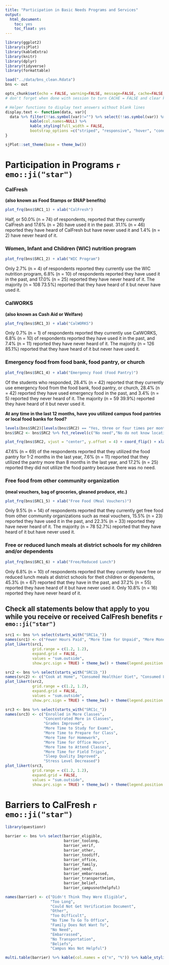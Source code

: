 ```yaml
---
title: "Participation in Basic Needs Programs and Services"
output: 
  html_document: 
    toc: yes
    toc_float: yes
---
```


```r
library(ggplot2)
library(sjPlot)
library(kableExtra)
library(knitr)
library(dplyr)
library(tidyverse)
library(formattable)

load("../data/bns_clean.Rdata")
bns <- out

opts_chunk$set(echo = FALSE, warning=FALSE, message=FALSE, cache=FALSE, fig.height=4, fig.width=6, fig.align = 'center')
# don't forget when done with session to turn CACHE = FALSE and clear knitr cache (last option under the knit button)

# Helper functions to display text answers without blank lines
display.text <- function(data, var){
  data %>% filter(!!as.symbol(var)!="") %>% select(!!as.symbol(var)) %>%
           kable(col.names=NULL) %>% 
           kable_styling(full_width = FALSE, 
           bootstrap_options =c("striped", "responsive", "hover", "condensed"))
}

sjPlot::set_theme(base = theme_bw())
```

# Participation in Programs `r emo::ji("star")` 

### CalFresh
**(also known as Food Stamps or SNAP benefits)**

```r
plot_frq(bns$SRC1_1) + xlab("CalFresh")
```

Half, or 50.0% (n = 74) of respondents, reported that they currently CalFresh and 17.6% (n = 26) have used it in the past. 31.1% (n = 46) reported they have heard of CalFresh but have never used it and 1.4% (n = 2) have never heard of it.

### Women, Infant and Children (WIC) nutrition program 

```r
plot_frq(bns$SRC1_2) + xlab("WIC Program")
```

Only 2.7% (n = 4) of respondents reported they currently use the WIC nutrition program, 6.8% (n = 10) of respondents reported they have used it in the past, and 17.0% (n = 25) reported they have never heard of it. The majority (n = 108 73.5%) reported that they have heard of it but never have used it.

### CalWORKS 
**(also known as Cash Aid or Welfare)**

```r
plot_frq(bns$SRC1_3) + xlab("CalWORKS")
```

Only 0.7% (n = 1) of respondents reported they currently use CalWORKS, 6.8% (n = 10) of respondents reported they have used it in the past, and 7.4% (n = 11) reported they have never heard of it. The majority (n = 126 85.1%) reported that they have heard of it but never have used it.

### Emergency food from food bank, food pantry, or church

```r
plot_frq(bns$SRC1_4) + xlab("Emergency Food (Food Pantry)")
```

Of the students who responded, 28.4% (n = 42) reported that they currently use emergency food from the food bank, food pantry, or church, 28.4% (n = 42) reported they have used emergency food in the past, and 3.4% (n = 5) reported they never heard of it. The majority (n = 59 39.9%) reported they have heard of it but never used it.

**At any time in the last 12 months, have you utilized campus food pantries or local food banks for food?**


```r
levels(bns$SRC2)[levels(bns$SRC2) == "Yes, three or four times per month."] <- "Yes 3-4/mo"
bns$SRC2 <- bns$SRC2 %>% fct_relevel(c("No need","No do not know location", "No do not like food", "Yes 1-2/mo",  "Yes 3-4/mo", "Yes 5-6/mo", "Yes 7-8/mo", "Yes >8/mo"))
```

```r
plot_frq(bns$SRC2, vjust = "center", y.offset = 4) + coord_flip() + xlab("Utilized Campus Food Pantries")
```

47.6% (n = 69) of the respondents reported that they utilized the food pantry for 1-2 months in the last year, 7.6% (n = 11) reported that they utilized the pantry more than 8 months in the last year, and 17.2% (n = 25) reported they did not utilize the food pantry because there was no need.

### Free food from other community organization 
**(meal vouchers, bag of groceries, gleaned produce, etc.)**

```r
plot_frq(bns$SRC1_5) + xlab("Free Food (Meal Vouchers)")
```

Only 9.5% (n = 14) of respondents reported that they currently get free food from other community organizations such as meal vouchers, 15.5% (n = 23) reported they have used it in the past, and 22.3% (n = 33) reported they have never heard of it. The majority (n = 78 52.7%) reported that they have heard of it but have never used it.

### Free or reduced lunch meals at district schools for my children and/or dependents

```r
plot_frq(bns$SRC1_6) + xlab("Free/Reduced Lunch")
```

Only 6.8% (n = 10) of respondents reported that they currently have free or reduced lunch meals at district schools for theit children or dependents, 45.3% (n = 67) reported that they have in the past, and 37.2% (n = 55) reported they have heard of it but have never used it. Only 10.8% (n = 16) reported they have never heard of it.

## Check all statements below that apply to you while you receive or received CalFresh benefits `r emo::ji("star")`
<!---
### I am/was able to work or worked fewer hours each week in a PAID position.

```r
plot_frq(bns$SRC1a_1) + xlab("Work in Paid Position")
```

29.0% (n = 29) of respondents agreed that they are/were able to work fewer hours in a paid position when they received CalFresh benefits and 17.0% (n = 17) disagreed with the statement. 25.0% (n = 25) neither agreed nor disagreed.

### I have/had more time to do an UNPAID internship or volunteer work.

```r
plot_frq(bns$SRC1a_2) + xlab("More Time for Unpaid Work")
```

20.0% (n = 20) of respondents agreed that they had more time for unpaid work when they received CalFresh benefits and 26.0% (n = 26) disagreed with the statement. 33.0% (n = 33) neither agreed nor disagreed.

### I have/had more money to pay for bills (rent, utility bills, clothes, etc.)

```r
plot_frq(bns$SRC1a_3) + xlab("More Money for Bills")
```

35.0% (n = 35) of respondents agreed that they had more money to pay bills when they received CalFresh benefits and 18.0% (n = 18) disagreed with the statement. 20.0% (n = 20) neither agreed nor disagreed.

### I have/had more money for entertainment and social activities(ex. attending movies, shopping, and bars or parties, etc.)

```r
plot_frq(bns$SRC1a_4) + xlab("More Money for Entertainment") + ylim(c(0,35))
```

31.0% (n = 31) of respondents agreed that they had more money for entertainment and social activities when they received CalFresh benefits and 25.0% (n = 25) disagreed with the statement. 25.0% (n = 20) neither agreed nor disagreed.

### I am/was able to shop/shopped more frequently at the farmers’ market.

```r
plot_frq(bns$SRC1a_5) + xlab("Farmers' Market") + ylim(c(0,35))
```

23.0% (n = 23) of respondents agreed that they were able to shop more at the farmers' market when they received CalFresh benefits and 24.0% (n = 24) disagreed with the statement. 27.0% (n = 27) neither agreed nor disagreed.

### I have/had learned more about healthier foods.

```r
plot_frq(bns$SRC1a_6) + xlab("Learned More about Healthy Foods")
```

48.0% (n = 48) of respondents agreed that they learned more about healthier foods when they received CalFresh benefits and 9.0% (n = 9) disagreed with the statement. 15.0% (n = 15) neither agreed nor disagreed.

### I am/was able to purchase/purchased healthier foods.

```r
plot_frq(bns$SRC1a_7) + xlab("Purchase Healthier Foods")
```

40.0% (n = 40) of respondents agreed that they were able to purchase healthier foods when they received CalFresh benefits and 4.0% (n = 4) disagreed with the statement. 15.0% (n = 15) neither agreed nor disagreed.

### I cook/cooked more frequently at home.

```r
plot_frq(bns$SRC1b_1) + xlab("Cook More Frequently at Home")
```

40.0% (n = 40) of respondents agreed that they were able to cook more frequently at home when they received CalFresh benefits and 2.0% (n = 2) disagreed with the statement. 7.0% (n = 7) neither agreed nor disagreed.

### I consume/consumed a healthier diet.

```r
plot_frq(bns$SRC1b_2) + xlab("Healthier Diet")
```

45.0% (n = 45) of respondents agreed that were able to consume a healthier diet when they received CalFresh benefits and 7.0% (n = 7) disagreed with the statement. 14.0% (n = 14) neither agreed nor disagreed.

### I consume/consumed less fast food.

```r
plot_frq(bns$SRC1b_3) + xlab("Less Fast Food")
```

44.0% (n = 44) of respondents agreed that they eat less fast food when they received CalFresh benefits and 9.0% (n = 9) disagreed with the statement. 11.0% (n = 11) neither agreed nor disagreed.

### I consume/consumed fewer processed foods.

```r
plot_frq(bns$SRC1b_4) + xlab("Less Processed Foods")
```

38.0% (n = 38) of respondents agreed that they eat less processed foods when they received CalFresh benefits and 7.0% (n = 7) disagreed with the statement. 23.0% (n = 23) neither agreed nor disagreed.

### I consume/consumed fewer sugar-sweetened beverages like soda and energy drinks.

```r
plot_frq(bns$SRC1b_5) + xlab("Fewer Sugar-Sweetened Beverages")
```

37.0% (n = 37) of respondents agreed that they drink fewer sugar-sweetened drinks when they received CalFresh benefits and 11.0% (n = 11) disagreed with the statement. 17.0% (n = 17) neither agreed nor disagreed.

### I consume/consumed less alcohol or fewer alcoholic beverages.

```r
plot_frq(bns$SRC1b_6) + xlab("Less Alcoholic Beverages")
```

29.0% (n = 29) of respondents agreed that they drink fewer alcoholic drinks when they received CalFresh benefits and 9.0% (n = 9) disagreed with the statement. 28.0% (n = 28) neither agreed nor disagreed.

### I enroll/enrolled in more classes.

```r
plot_frq(bns$SRC1c_1) + xlab("Enrolled in More Classes")
```

38.0% (n = 38) of respondents agreed that they enrolled in more classes when they received CalFresh benefits and 9.0% (n = 9) disagreed with the statement. 39.0% (n = 39) neither agreed nor disagreed.

### I concentrate/concentrated more in class(es)

```r
plot_frq(bns$SRC1c_2) + xlab("Concentrated in Class")
```

55.0% (n = 55) of respondents agreed that they concentrated more in classes when they received CalFresh benefits and 3.0% (n = 3) disagreed with the statement. 20.0% (n = 20) neither agreed nor disagreed.

### My grades have/had improved

```r
plot_frq(bns$SRC1c_3) + xlab("Grades Improved")
```

41.0% (n = 41) of respondents agreed that their grades improved when they received CalFresh benefits and 2.0% (n = 2) disagreed with the statement. 36.0% (n = 36) neither agreed nor disagreed.

### I have/had more time to study for exams and quizzes

```r
plot_frq(bns$SRC1c_4) + xlab("More Time to Study for Exams")
```

41.0% (n = 41) of respondents agreed that they had more time to study for exams and quizzes when they received CalFresh benefits and 4.0% (n = 4) disagreed with the statement. 34.0% (n = 34) neither agreed nor disagreed.

### I have/had more time to read course materials or prepare for the next class`

```r
plot_frq(bns$SRC1c_5) + xlab("More Time to Read/Prepare for Class")
```

42.4% (n = 42) of respondents agreed that they had more time to read and prepare for their next class when they received CalFresh benefits and 5.1% (n = 5) disagreed with the statement. 33.3% (n = 33) neither agreed nor disagreed.

### I have/had more time to finish homework or course assignments and activities

```r
plot_frq(bns$SRC1c_6) + xlab("More Time to Finish Homework/Activities")
```

41.0% (n = 41) of respondents agreed that they had more time to finish homework and other course assignments when they received CalFresh benefits and 5.0% (n = 5) disagreed with the statement. 32.0% (n = 32) neither agreed nor disagreed.

### I have/had more time to go to my professors’office hours when needed

```r
plot_frq(bns$SRC1c_7) + xlab("More Time to Go to Office Hours")
```

38.0% (n = 38) of respondents agreed that they had more time to go to their professors' office hours when they received CalFresh benefits and 8.0% (n = 8) disagreed with the statement. 35.0% (n = 35) neither agreed nor disagreed.

### I have/had more time to attend all classes as they are scheduled

```r
plot_frq(bns$SRC1c_8) + xlab("More Time to Attend All Classes")
```

39.4% (n = 39) of respondents agreed that they had more time to attend all their classes as they are scheduled when they received CalFresh benefits and 4.0% (n = 4) disagreed with the statement. 34.3% (n = 34) neither agreed nor disagreed.

### I have/had more time to go on field trips or field work placements

```r
plot_frq(bns$SRC1c_9) + xlab("More Time to Go on Field Trips")
```

31.0% (n = 31) of respondents agreed that they had more time to go on field trips or field work placements when they received CalFresh benefits and 8.0% (n = 8) disagreed with the statement. 42.0% (n = 42) neither agreed nor disagreed.

### My sleep quality has/had improved

```r
plot_frq(bns$SRC1c_10) + xlab("Sleep Quality Improved")
```

39.4% (n = 39) of respondents agreed that their sleep quality improved when they received CalFresh benefits and 10.1% (n = 10) disagreed with the statement. 26.3% (n = 26) neither agreed nor disagreed.

### My stress level has/had decreased. (ex. I’m not stressed about having money for food or bills)

```r
plot_frq(bns$SRC1c_11) + xlab("Stress Levels Decreased")
```

34.0% (n = 34) of respondents agreed that their stress levels decreased when they received CalFresh benefits and 9.0% (n = 9) disagreed with the statement. 14.0% (n = 14) neither agreed nor disagreed. Additionally, 35.0% (n = 35) strongly agreed that their stress levels decreased.
--->

```r
src1 <- bns %>% select(starts_with("SRC1a_"))
names(src1) <- c("Fewer Hours Paid", "More Time for Unpaid", "More Money for Bills", "More Money for Entertainment", "Shop More at Farmers' Market", "Learned More about Healthy Foods", "Able to Purchase Healthy Foods")
plot_likert(src1, 
            grid.range = c(1.2, 1.2),
            expand.grid = FALSE,
            values = "sum.outside",
            show.prc.sign = TRUE) + theme_bw() + theme(legend.position = "top")
```

```r
src2 <- bns %>% select(starts_with("SRC1b_"))
names(src2) <- c("Cook at Home", "Consumed Healthier Diet", "Consumed Less Fast Food", "Consumed Fewer Processed Foods", "Consumed Fewer Sweetened Drinks", "Consumed Fewer Alcoholic Beverages")
plot_likert(src2, 
            grid.range = c(1.2, 1.2),
            expand.grid = FALSE,
            values = "sum.outside",
            show.prc.sign = TRUE) + theme_bw() + theme(legend.position = "top")
```


```r
src3 <- bns %>% select(starts_with("SRC1c_"))
names(src3) <- c("Enrolled in More Classes",
                 "Concentrated More in Classes",
                 "Grades Improved",
                 "More Time to Study for Exams",
                 "More Time to Prepare for Class",
                 "More Time for Homework",
                 "More Time for Office Hours",
                 "More Time to Attend Classes",
                 "More Time for Field Trips",
                 "Sleep Quality Improved",
                 "Stress Level Decreased")
plot_likert(src3, 
            grid.range = c(1.2, 1.2),
            expand.grid = FALSE,
            values = "sum.outside",
            show.prc.sign = TRUE) + theme_bw() + theme(legend.position = "top")
```

# Barriers to CalFresh `r emo::ji("star")`

```r
library(questionr)
```

```r
barrier <- bns %>% select(barrier_eligible,
                          barrier_toolong,
                          barrier_verif,
                          barrier_other,
                          barrier_toodiff,
                          barrier_office,
                          barrier_family,
                          barrier_need,
                          barrier_embarrassed,
                          barrier_transportation,
                          barrier_belief,
                          barrier_campusnothelpful)
```

```r
names(barrier) <- c("Didn't Think They Were Eligible",
                    "Too Long",
                    "Could Not Get Verification Document",
                    "Other",
                    "Too Difficult",
                    "No Time To Go To Office",
                    "Family Does Not Want To",
                    "No Need",
                    "Embarrassed",
                    "No Transportation",
                    "Beliefs",
                    "Campus Was Not Helpful")
```

```r
multi.table(barrier) %>% kable(col.names = c("n", "%")) %>% kable_styling()
```
















